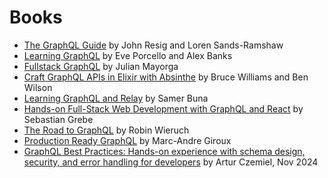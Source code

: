 # Books

- [The GraphQL Guide](https://graphql.guide) by John Resig and Loren Sands-Ramshaw
- [Learning GraphQL](https://www.amazon.com/Learning-GraphQL-Declarative-Fetching-Modern/dp/1492030716/) by Eve Porcello and Alex Banks
- [Fullstack GraphQL](https://www.graphql.college/fullstack-graphql) by Julian Mayorga
- [Craft GraphQL APIs in Elixir with Absinthe](https://pragprog.com/book/wwgraphql/craft-graphql-apis-in-elixir-with-absinthe) by Bruce Williams and Ben Wilson
- [Learning GraphQL and Relay](https://www.packtpub.com/web-development/learning-graphql-and-relay) by Samer Buna
- [Hands-on Full-Stack Web Development with GraphQL and React](https://www.packtpub.com/web-development/hands-full-stack-web-development-graphql-and-react) by Sebastian Grebe
- [The Road to GraphQL](https://www.robinwieruch.de/the-road-to-graphql-book/) by Robin Wieruch
- [Production Ready GraphQL](https://book.productionreadygraphql.com/) by Marc-Andre Giroux
- [GraphQL Best Practices: Hands-on experience with schema design, security, and error handling for developers](https://www.amazon.com/dp/B0D9H7MJQV) by Artur Czemiel, Nov 2024
